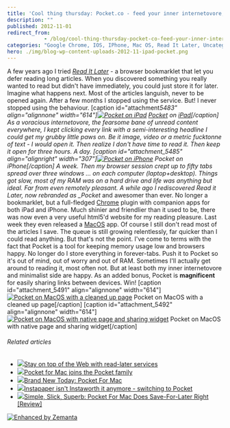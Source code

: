 ```yaml
---
title: 'Cool thing thursday: Pocket.co - feed your inner internetovore, keep your browser happy'
description: ""
published: 2012-11-01
redirect_from: 
            - /blog/cool-thing-thursday-pocket-co-feed-your-inner-internetovore-keep-your-browser-happy/swizec/5482
categories: "Google Chrome, IOS, IPhone, Mac OS, Read It Later, Uncategorized"
hero: ./img/blog-wp-content-uploads-2012-11-ipad-pocket.png
---
```

A few years ago I tried _[Read It Later](http://readitlaterlist.com "Read It Later")_ - a browser bookmarklet that let you defer reading long articles. When you discovered something you really wanted to read but didn&#x27;t have immediately, you could just store it for later. Imagine what happens next. Most of the articles languish, never to be opened again. After a few months I stopped using the service. But! I never stopped using the behaviour. \[caption id=&quot;attachment*5483&quot; align=&quot;alignnone&quot; width=&quot;614&quot;][![Pocket on iPad](http://swizec.com/blog/wp-content/uploads/2012/11/ipad-pocket.png "Pocket on iPad")](./img/blog-wp-content-uploads-2012-11-ipad-pocket.png) [Pocket](http://pocket.co) on [iPad](http://en.wikipedia.org/wiki/IPad "IPad")\[/caption] As a voracious internetovore, the fearsome bane of unread content everywhere, I kept clicking every link with a semi-interesting headline I could get my grubby little paws on. Be it image, video or a metric fucktonne of text - I would open it. Then realize I don&#x27;t have time to read it. Then keep it open for three hours. A day. \[caption id=&quot;attachment_5485&quot; align=&quot;alignright&quot; width=&quot;307&quot;][![Pocket on iPhone](http://swizec.com/blog/wp-content/uploads/2012/11/iphone-pocket.png "Pocket on iPhone")](./img/blog-wp-content-uploads-2012-11-iphone-pocket.png) Pocket on iPhone\[/caption] A week. Then my browser session crept up to fifty tabs spread over three windows ... on each computer (laptop+desktop). Things got slow, most of my RAM was on a hard drive and life was anything but ideal. Far from even remotely pleasant. A while ago I rediscovered Read it Later, now rebranded as \_Pocket* and awesomer than ever. No longer a bookmarklet, but a full-fledged [Chrome](http://www.google.com/chrome "Google Chrome") plugin with companion apps for both iPad and iPhone. Much shinier and friendlier than it used to be, there was now even a very useful html5&#x27;d website for my reading pleasure. Last week they even released a [MacOS](http://en.wikipedia.org/wiki/Mac_OS "Mac OS") app. Of course I still don&#x27;t read most of the articles I save. The queue is still growing relentlessly, far quicker than I could read anything. But that&#x27;s not the point. I&#x27;ve come to terms with the fact that Pocket is a tool for keeping memory usage low and browsers happy. No longer do I store everything in forever-tabs. Push it to Pocket so it&#x27;s out of mind, out of worry and out of RAM. Sometimes I&#x27;ll actually get around to reading it, most often not. But at least both my inner internetovore and minimalist side are happy. As an added bonus, Pocket is **magnificent** for easily sharing links between devices. Win! \[caption id=&quot;attachment_5491&quot; align=&quot;alignnone&quot; width=&quot;614&quot;][![Pocket on MacOS with a cleaned up page](./img/blog-wp-content-uploads-2012-11-pocket-macos-readability-1024x789.png "Pocket on MacOS with a cleaned up page")](http://swizec.com/blog/wp-content/uploads/2012/11/pocket-macos-readability.png) Pocket on MacOS with a cleaned up page\[/caption] \[caption id=&quot;attachment_5492&quot; align=&quot;alignnone&quot; width=&quot;614&quot;][![Pocket on MacOS with native page and sharing widget](./img/blog-wp-content-uploads-2012-11-pocket-macos-raw+sharing-1024x741.png "Pocket on MacOS with native page and sharing widget")](http://swizec.com/blog/wp-content/uploads/2012/11/pocket-macos-raw+sharing.png) Pocket on MacOS with native page and sharing widget\[/caption]

###### Related articles

- [![](http://i.zemanta.com/120349931_80_80.jpg)](http://www.macworld.com/article/2012651/stay-on-top-of-the-web-with-read-later-services.html)[Stay on top of the Web with read-later services](http://www.macworld.com/article/2012651/stay-on-top-of-the-web-with-read-later-services.html)
- [![](http://i.zemanta.com/121252389_80_80.jpg)](http://www.tuaw.com/2012/10/25/pocket-for-mac-joins-the-pocket-family/)[Pocket for Mac joins the Pocket family](http://www.tuaw.com/2012/10/25/pocket-for-mac-joins-the-pocket-family/)
- [![](http://i.zemanta.com/121140730_80_80.jpg)](http://www.cultofmac.com/198043/brand-new-today-pocket-for-mac/)[Brand New Today: Pocket For Mac](http://www.cultofmac.com/198043/brand-new-today-pocket-for-mac/)
- [![](http://i.zemanta.com/noimg_11_80_80.jpg)](http://gravitationalpull.net/wp/?p=2160)[Instapaper isn&#x27;t Instaworth it anymore - switching to Pocket](http://gravitationalpull.net/wp/?p=2160)
- [![](http://i.zemanta.com/121197633_80_80.jpg)](http://www.cultofmac.com/198122/simple-slick-superb-pocket-for-mac-does-save-for-later-right-review/)[Simple, Slick, Superb: Pocket For Mac Does Save-For-Later Right \[Review\]](http://www.cultofmac.com/198122/simple-slick-superb-pocket-for-mac-does-save-for-later-right-review/)

[![Enhanced by Zemanta](http://img.zemanta.com/zemified_e.png?x-id=dd2057a5-b88f-4b93-a282-f97333d67ca5)](http://www.zemanta.com/?px "Enhanced by Zemanta")

